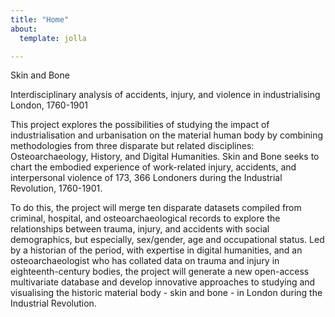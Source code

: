 ```yaml
---
title: "Home"
about:
  template: jolla

---
```


Skin and Bone 

Interdisciplinary analysis of accidents, injury, and violence in industrialising London, 1760-1901


This project explores the possibilities of studying the impact of industrialisation and urbanisation on the material human body by combining methodologies from three disparate but related disciplines: Osteoarchaeology, History, and Digital Humanities. Skin and Bone seeks to chart the embodied experience of work-related injury, accidents, and interpersonal violence of 173, 366 Londoners during the Industrial Revolution, 1760-1901. 

To do this, the project will merge ten disparate datasets compiled from criminal, hospital, and osteoarchaeological records to explore the relationships between trauma, injury, and accidents with social demographics, but especially, sex/gender, age and occupational status. Led by a historian of the period, with expertise in digital humanities, and an osteoarchaeologist who has collated data on trauma and injury in eighteenth-century bodies, the project will generate a new open-access multivariate database and develop innovative approaches to studying and visualising the historic material body - skin and bone - in London during the Industrial Revolution.